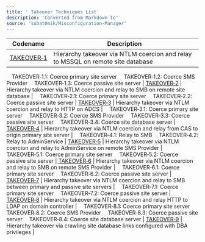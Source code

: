 ```yaml
---
title: ' Takeover Techniques List'
description: 'Converted from Markdown to'
source: 'subat0mik/Misconfiguration-Manager'
---
```


| Codename | Description |
|----------|-------------|
| [TAKEOVER&#x2011;1](./TAKEOVER-1/takeover-1_description) | Hierarchy takeover via NTLM coercion and relay to MSSQL on remote site database
&emsp;TAKEOVER&#x2011;1.1: Coerce primary site server
&emsp;TAKEOVER&#x2011;1.2: Coerce SMS Provider
&emsp;TAKEOVER&#x2011;1.3: Coerce passive site server
| [TAKEOVER&#x2011;2](./TAKEOVER-2/takeover-2_description) | Hierarchy takeover via NTLM coercion and relay to SMB on remote site database |
&emsp;TAKEOVER&#x2011;2.1: Coerce primary site server
&emsp;TAKEOVER&#x2011;2.2: Coerce passive site server
| [TAKEOVER&#x2011;3](./TAKEOVER-3/takeover-3_description) | Hierarchy takeover via NTLM coercion and relay to HTTP on ADCS |
&emsp;TAKEOVER&#x2011;3.1: Coerce primary site server
&emsp;TAKEOVER&#x2011;3.2: Coerce SMS Provider
&emsp;TAKEOVER&#x2011;3.3: Coerce passive site server
&emsp;TAKEOVER&#x2011;3.4: Coerce site database server
| [TAKEOVER&#x2011;4](./TAKEOVER-4/takeover-4_description) | Hierarchy takeover via NTLM coercion and relay from CAS to origin primary site server |
&emsp;TAKEOVER&#x2011;4.1: Relay to SMB
&emsp;TAKEOVER&#x2011;4.2: Relay to AdminService
| [TAKEOVER&#x2011;5](./TAKEOVER-5/takeover-5_description) | Hierarchy takeover via NTLM coercion and relay to AdminService on remote SMS Provider |
&emsp;TAKEOVER&#x2011;5.1: Coerce primary site server
&emsp;TAKEOVER&#x2011;5.2: Coerce passive site server
| [TAKEOVER&#x2011;6](./TAKEOVER-6/takeover-6_description) | Hierarchy takeover via NTLM coercion and relay to SMB on remote SMS Provider |
&emsp;TAKEOVER&#x2011;6.1: Coerce primary site server
&emsp;TAKEOVER&#x2011;6.2: Coerce passive site server
| [TAKEOVER&#x2011;7](./TAKEOVER-7/takeover-7_description) | Hierarchy takeover via NTLM coercion and relay to SMB between primary and passive site servers |
&emsp;TAKEOVER&#x2011;7.1: Coerce primary site server
&emsp;TAKEOVER&#x2011;7.2: Coerce passive site server
| [TAKEOVER&#x2011;8](./TAKEOVER-8/takeover-8_description) | Hierarchy takeover via NTLM coercion and relay HTTP to LDAP on domain controller |
&emsp;TAKEOVER&#x2011;8.1: Coerce primary site server 
&emsp;TAKEOVER&#x2011;8.2: Coerce SMS Provider
&emsp;TAKEOVER&#x2011;8.3: Coerce passive site server
&emsp;TAKEOVER&#x2011;8.4: Coerce site database server
| [TAKEOVER&#x2011;9](./TAKEOVER-9/takeover-9_description) | Hierarchy takeover via crawling site database links configured with DBA privileges |
